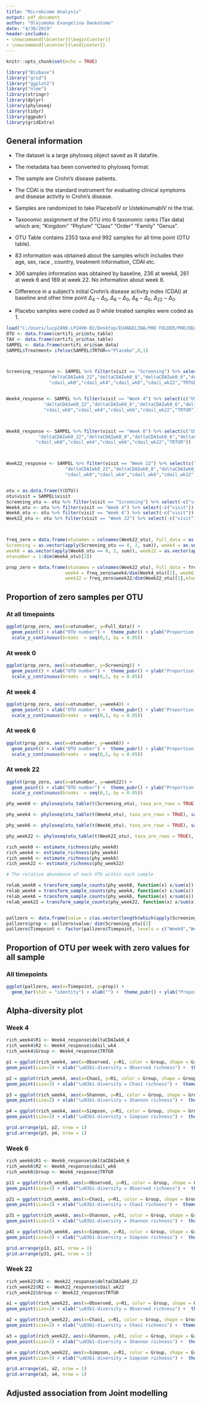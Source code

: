 ```yaml
---
title: "Microbiome Analysis"
output: pdf_document
author: "Olajumoke Evangelina Owokotomo"
date: "4/30/2019"
header-includes:
- \newcommand{\bcenter}{\begin{center}}
- \newcommand{\ecenter}{\end{center}}
---
```




```r
knitr::opts_chunk$set(echo = TRUE)

library("Biobase")
library("grid")
library("ggplot2")
library("nlme")
library(stringr)
library(dplyr)
library(phyloseq)
library(tidyr)
library(ggpubr)
library(gridExtra)
```


## General information

* The dataset is a large phyloseq object saved as R datafile.

* The metadata has been converted to phyloseq format.

* The sample are Crohn's disease patients.

* The CDAI is the standard instrument for evaluating clinical symptoms and disease activity in Crohn's disease.

* Samples are randomized to take PlaceboIV or UstekinumabIV ni the trial.

* Taxonomic assignment of the OTU into 6 taxonomic ranks (Tax data) which are;
"Kingdom" "Phylum"  "Class"   "Order"   "Family"  "Genus".

* OTU Table contains 2353 taxa and 992 samples for all time point (OTU table).

* 83 information was obtained about the samples which includes their age, sex, race , country, treatment information, CDAI etc. 

* 306 samples information was obtained by baseline, 236 at week4, 261 at week 6 and 189 at week 22. No information about week 8.

* Difference in a subject’s initial Crohn’s disease activity index (CDAI) at baseline and other time point $\Delta_4 - \Delta_0$, $\Delta_6 - \Delta_0$, $\Delta_8 - \Delta_0$, $\Delta_{22} - \Delta_0$.

* Placebo samples were coded as 0 while treated samples were coded as 1.

\newpage

```r
load("C:/Users/lucp2490.LP2490-02/Desktop/EVANGELINA/PHD FOLDER/PHD/DEA/certifi_ori.rda")
OTU <- data.frame(certifi_ori@otu_table)
TAX <- data.frame(certifi_ori@tax_table)
SAMPEL <- data.frame(certifi_ori@sam_data)
SAMPEL$Treatment= ifelse(SAMPEL$TRTGR=="Placebo",0,1)



Screening_response <- SAMPEL %>% filter(visit == "Screening") %>% select(c("USUBJID", "AGE","SEX","RACE","COUNTRY","Treatment",
                "deltaCDAIwk0_22","deltaCDAIwk0_8","deltaCDAIwk0_6","deltaCDAIwk0_4","deltaCDAIwk8_22",
                "cdail_wk0","cdail_wk4","cdail_wk6","cdail_wk22","TRTGR"))


Week4_response <- SAMPEL %>% filter(visit == "Week 4") %>% select(c("USUBJID", "AGE","SEX","RACE","COUNTRY","Treatment",
              "deltaCDAIwk0_22","deltaCDAIwk0_8","deltaCDAIwk0_6","deltaCDAIwk0_4","deltaCDAIwk8_22",
              "cdail_wk0","cdail_wk4","cdail_wk6","cdail_wk22","TRTGR"))



Week6_response <- SAMPEL %>% filter(visit == "Week 6") %>% select(c("USUBJID", "AGE","SEX","RACE","COUNTRY","Treatment",
            "deltaCDAIwk0_22","deltaCDAIwk0_8","deltaCDAIwk0_6","deltaCDAIwk0_4","deltaCDAIwk8_22",
           "cdail_wk0","cdail_wk4","cdail_wk6","cdail_wk22","TRTGR"))



Week22_response <- SAMPEL %>% filter(visit == "Week 22") %>% select(c("USUBJID", "AGE","SEX","RACE","COUNTRY","Treatment",
                      "deltaCDAIwk0_22","deltaCDAIwk0_8","deltaCDAIwk0_6","deltaCDAIwk0_4","deltaCDAIwk8_22",
                      "cdail_wk0","cdail_wk4","cdail_wk6","cdail_wk22","TRTGR"))


otu = as.data.frame(t(OTU))
otu$visit = SAMPEL$visit
Screening_otu <- otu %>% filter(visit == "Screening") %>% select(-c("visit"))  %>% data.frame()
Week4_otu <- otu %>% filter(visit == "Week 4") %>% select(-c("visit"))  %>% data.frame()
Week6_otu <- otu %>% filter(visit == "Week 6") %>% select(-c("visit"))  %>% data.frame()
Week22_otu <- otu %>% filter(visit == "Week 22") %>% select(-c("visit"))  %>% data.frame()



freq_zero = data.frame(otunames = colnames(Week22_otu), Full_data = as.vector(apply(otu[,-2354] == 0, 2, sum)),
Screening = as.vector(apply(Screening_otu == 0, 2, sum)), week4 = as.vector(apply(Week4_otu == 0, 2, sum)),
week6 = as.vector(apply(Week6_otu == 0, 2, sum)), week22 = as.vector(apply(Week22_otu == 0, 2, sum)),
otunumber = 1:dim(Week4_otu)[2])

prop_zero = data.frame(otunames = colnames(Week22_otu), Full_data = freq_zero$Full_data/dim(otu)[1], Screening = freq_zero$Screening/dim(Screening_response)[1], 
                      week4 = freq_zero$week4/dim(Week4_otu)[1], week6 = freq_zero$week6/dim(Week6_otu)[1],
                      week22 = freq_zero$week22/dim(Week22_otu)[1],otunumber = 1:dim(Week4_otu)[2])


```

## Proportion of zero samples per OTU
### At all timepoints

```r

ggplot(prop_zero, aes(x=otunumber, y=Full_data)) +
  geom_point() + xlab("OTU number") +  theme_pubr() + ylab("Proportion of zero")+
  scale_y_continuous(breaks  = seq(0,1, by = 0.05))

```


### At week 0
```r

ggplot(prop_zero, aes(x=otunumber, y=Screening)) +
  geom_point() + xlab("OTU number") +  theme_pubr() + ylab("Proportion of zero")+
  scale_y_continuous(breaks  = seq(0,1, by = 0.05))

```


### At week 4
```r

ggplot(prop_zero, aes(x=otunumber, y=week4)) +
  geom_point() + xlab("OTU number") +  theme_pubr() + ylab("Proportion of zero")+
  scale_y_continuous(breaks  = seq(0,1, by = 0.05))

```



### At week 6
```r

ggplot(prop_zero, aes(x=otunumber, y=week6)) +
  geom_point() + xlab("OTU number") +  theme_pubr() + ylab("Proportion of zero")+
  scale_y_continuous(breaks  = seq(0,1, by = 0.05))

```



### At week 22
```r

ggplot(prop_zero, aes(x=otunumber, y=week22)) +
  geom_point() + xlab("OTU number") +  theme_pubr() + ylab("Proportion of zero")+
  scale_y_continuous(breaks  = seq(0,1, by = 0.05))

```



```r

phy_week0 <- phyloseq(otu_table(t(Screening_otu), taxa_are_rows = TRUE), sample_data(Screening_response), tax_table(as.matrix(TAX)))

phy_week4 <- phyloseq(otu_table(t(Week4_otu), taxa_are_rows = TRUE), sample_data(Week4_response), tax_table(as.matrix(TAX)))

phy_week6 <- phyloseq(otu_table(t(Week6_otu), taxa_are_rows = TRUE), sample_data(Week6_response), tax_table(as.matrix(TAX)))

phy_week22 <- phyloseq(otu_table(t(Week22_otu), taxa_are_rows = TRUE), sample_data(Week22_response), tax_table(as.matrix(TAX)))

rich_week0 <- estimate_richness(phy_week0)
rich_week4 <- estimate_richness(phy_week4)
rich_week6 <- estimate_richness(phy_week6)
rich_week22 <- estimate_richness(phy_week22)

# The relative abundance of each OTU within each sample

relab_week0 = transform_sample_counts(phy_week0, function(x) x/sum(x))
relab_week4 = transform_sample_counts(phy_week4, function(x) x/sum(x))
relab_week6 = transform_sample_counts(phy_week6, function(x) x/sum(x))
relab_week22 = transform_sample_counts(phy_week22, function(x) x/sum(x))


pallzero <- data.frame(value = c(as.vector(length(which(apply(Screening_otu, 2, sum)==0))),as.vector(length(which(apply(Week4_otu, 2, sum)==0))),as.vector(length(which(apply(Week6_otu, 2, sum)==0))),as.vector(length(which(apply(Week22_otu, 2, sum)==0)))), Timepoint = c("Week0", "Week4", "Week6", "Week22"))
pallzero$prop <- pallzero$value/ dim(Screening_otu)[2]
pallzero$Timepoint <- factor(pallzero$Timepoint, levels = c("Week0","Week4","Week6","Week22"))

```

## Proportion of OTU per week with zero values for all sample
### All timepoints
```r

ggplot(pallzero, aes(x=Timepoint, y=prop)) +
  geom_bar(stat = "identity") + xlab("") +  theme_pubr() + ylab("Proportion of zeros")

```

## Alpha-diversity plot
### Week 4
```r
rich_week4$R1 <- Week4_response$deltaCDAIwk0_4
rich_week4$R2 <- Week4_response$cdail_wk4
rich_week4$Group <- Week4_response$TRTGR

p1 = ggplot(rich_week4, aes(x=Observed, y=R1, color = Group, shape = Group)) +
geom_point(size=3) + xlab("\u03b1-diversity = Observed richness") +  theme_pubr() + ylab("CDAI change from baseline")

p2 = ggplot(rich_week4, aes(x=Chao1, y=R1, color = Group, shape = Group)) +
geom_point(size=3) + xlab("\u03b1-diversity = Chao1 richness") +  theme_pubr() + ylab("CDAI change from baseline")

p3 = ggplot(rich_week4, aes(x=Shannon, y=R1, color = Group, shape = Group)) +
geom_point(size=3) + xlab("\u03b1-diversity = Shannon richness") +  theme_pubr() + ylab("CDAI change from baseline")

p4 = ggplot(rich_week4, aes(x=Simpson, y=R1, color = Group, shape = Group)) +
geom_point(size=3) + xlab("\u03b1-diversity = Simpson richness") +  theme_pubr() + ylab("CDAI change from baseline")

grid.arrange(p1, p2, nrow = 1)
grid.arrange(p3, p4, nrow = 1)

```


### Week 6
```r
rich_week6$R1 <- Week6_response$deltaCDAIwk0_6
rich_week6$R2 <- Week6_response$cdail_wk6
rich_week6$Group <- Week6_response$TRTGR

p11 = ggplot(rich_week6, aes(x=Observed, y=R1, color = Group, shape = Group)) +
geom_point(size=3) + xlab("\u03b1-diversity = Observed richness") +  theme_pubr() + ylab("CDAI change from baseline")

p21 = ggplot(rich_week6, aes(x=Chao1, y=R1, color = Group, shape = Group)) +
geom_point(size=3) + xlab("\u03b1-diversity = Chao1 richness") +  theme_pubr() + ylab("CDAI change from baseline")

p31 = ggplot(rich_week6, aes(x=Shannon, y=R1, color = Group, shape = Group)) +
geom_point(size=3) + xlab("\u03b1-diversity = Shannon richness") +  theme_pubr() + ylab("CDAI change from baseline")

p41 = ggplot(rich_week6, aes(x=Simpson, y=R1, color = Group, shape = Group)) +
geom_point(size=3) + xlab("\u03b1-diversity = Simpson richness") +  theme_pubr() + ylab("CDAI change from baseline")

grid.arrange(p11, p21, nrow = 1)
grid.arrange(p31, p41, nrow = 1)

```


### Week 22
```r
rich_week22$R1 <- Week22_response$deltaCDAIwk0_22
rich_week22$R2 <- Week22_response$cdail_wk22
rich_week22$Group <- Week22_response$TRTGR

a1 = ggplot(rich_week22, aes(x=Observed, y=R1, color = Group, shape = Group)) +
geom_point(size=3) + xlab("\u03b1-diversity = Observed richness") +  theme_pubr() + ylab("CDAI change from baseline")

a2 = ggplot(rich_week22, aes(x=Chao1, y=R1, color = Group, shape = Group)) +
geom_point(size=3) + xlab("\u03b1-diversity = Chao1 richness") +  theme_pubr() + ylab("CDAI change from baseline")

a3 = ggplot(rich_week22, aes(x=Shannon, y=R1, color = Group, shape = Group)) +
geom_point(size=3) + xlab("\u03b1-diversity = Shannon richness") +  theme_pubr() + ylab("CDAI change from baseline")

a4 = ggplot(rich_week22, aes(x=Simpson, y=R1, color = Group, shape = Group)) +
geom_point(size=3) + xlab("\u03b1-diversity = Simpson richness") +  theme_pubr() + ylab("CDAI change from baseline")

grid.arrange(a1, a2, nrow = 1)
grid.arrange(a3, a4, nrow = 1)

```

## Adjusted association from Joint modelling 